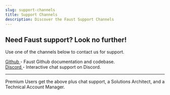 ```yaml
---
slug: support-channels
title: Support Channels
description: Discover the Faust Support Channels
---
```


## Need Faust support? Look no further!

Use one of the channels below to contact us for support.

<a
  href="https://github.com/wpengine/faustjs"
  rel="noopener noreferrer"
  target="_blank">
  Github
</a> - Faust Github documentation and codebase. <br />
<a
  href="https://discord.gg/J2khkF9XYK"
  rel="noopener noreferrer"
  target="_blank">
  Discord
</a> - Interactive chat support on Discord.

---

Premium Users get the above plus chat support, a Solutions Architect, and a Technical Account Manager.
